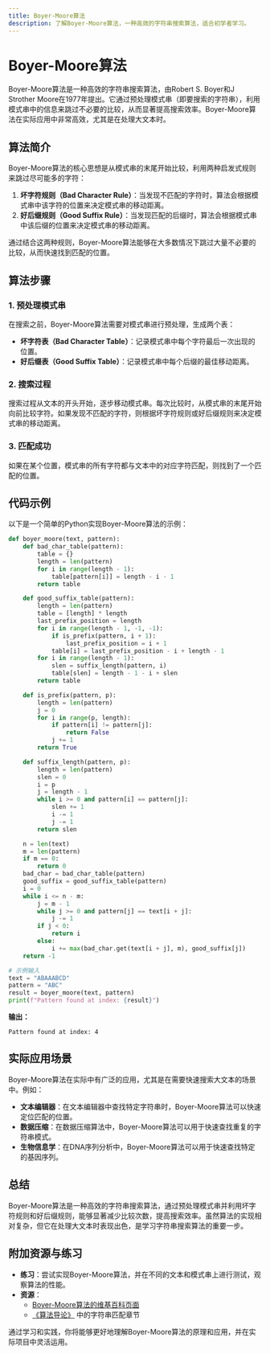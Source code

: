 ```yaml
---
title: Boyer-Moore算法
description: 了解Boyer-Moore算法，一种高效的字符串搜索算法，适合初学者学习。
---
```


# Boyer-Moore算法

Boyer-Moore算法是一种高效的字符串搜索算法，由Robert S. Boyer和J Strother Moore在1977年提出。它通过预处理模式串（即要搜索的字符串），利用模式串中的信息来跳过不必要的比较，从而显著提高搜索效率。Boyer-Moore算法在实际应用中非常高效，尤其是在处理大文本时。

## 算法简介

Boyer-Moore算法的核心思想是从模式串的末尾开始比较，利用两种启发式规则来跳过尽可能多的字符：

1. **坏字符规则（Bad Character Rule）**：当发现不匹配的字符时，算法会根据模式串中该字符的位置来决定模式串的移动距离。
2. **好后缀规则（Good Suffix Rule）**：当发现匹配的后缀时，算法会根据模式串中该后缀的位置来决定模式串的移动距离。

通过结合这两种规则，Boyer-Moore算法能够在大多数情况下跳过大量不必要的比较，从而快速找到匹配的位置。

## 算法步骤

### 1. 预处理模式串

在搜索之前，Boyer-Moore算法需要对模式串进行预处理，生成两个表：

- **坏字符表（Bad Character Table）**：记录模式串中每个字符最后一次出现的位置。
- **好后缀表（Good Suffix Table）**：记录模式串中每个后缀的最佳移动距离。

### 2. 搜索过程

搜索过程从文本的开头开始，逐步移动模式串。每次比较时，从模式串的末尾开始向前比较字符。如果发现不匹配的字符，则根据坏字符规则或好后缀规则来决定模式串的移动距离。

### 3. 匹配成功

如果在某个位置，模式串的所有字符都与文本中的对应字符匹配，则找到了一个匹配的位置。

## 代码示例

以下是一个简单的Python实现Boyer-Moore算法的示例：

```python
def boyer_moore(text, pattern):
    def bad_char_table(pattern):
        table = {}
        length = len(pattern)
        for i in range(length - 1):
            table[pattern[i]] = length - i - 1
        return table

    def good_suffix_table(pattern):
        length = len(pattern)
        table = [length] * length
        last_prefix_position = length
        for i in range(length - 1, -1, -1):
            if is_prefix(pattern, i + 1):
                last_prefix_position = i + 1
            table[i] = last_prefix_position - i + length - 1
        for i in range(length - 1):
            slen = suffix_length(pattern, i)
            table[slen] = length - 1 - i + slen
        return table

    def is_prefix(pattern, p):
        length = len(pattern)
        j = 0
        for i in range(p, length):
            if pattern[i] != pattern[j]:
                return False
            j += 1
        return True

    def suffix_length(pattern, p):
        length = len(pattern)
        slen = 0
        i = p
        j = length - 1
        while i >= 0 and pattern[i] == pattern[j]:
            slen += 1
            i -= 1
            j -= 1
        return slen

    n = len(text)
    m = len(pattern)
    if m == 0:
        return 0
    bad_char = bad_char_table(pattern)
    good_suffix = good_suffix_table(pattern)
    i = 0
    while i <= n - m:
        j = m - 1
        while j >= 0 and pattern[j] == text[i + j]:
            j -= 1
        if j < 0:
            return i
        else:
            i += max(bad_char.get(text[i + j], m), good_suffix[j])
    return -1

# 示例输入
text = "ABAAABCD"
pattern = "ABC"
result = boyer_moore(text, pattern)
print(f"Pattern found at index: {result}")
```

**输出：**
```
Pattern found at index: 4
```

## 实际应用场景

Boyer-Moore算法在实际中有广泛的应用，尤其是在需要快速搜索大文本的场景中。例如：

- **文本编辑器**：在文本编辑器中查找特定字符串时，Boyer-Moore算法可以快速定位匹配的位置。
- **数据压缩**：在数据压缩算法中，Boyer-Moore算法可以用于快速查找重复的字符串模式。
- **生物信息学**：在DNA序列分析中，Boyer-Moore算法可以用于快速查找特定的基因序列。

## 总结

Boyer-Moore算法是一种高效的字符串搜索算法，通过预处理模式串并利用坏字符规则和好后缀规则，能够显著减少比较次数，提高搜索效率。虽然算法的实现相对复杂，但它在处理大文本时表现出色，是学习字符串搜索算法的重要一步。

## 附加资源与练习

- **练习**：尝试实现Boyer-Moore算法，并在不同的文本和模式串上进行测试，观察算法的性能。
- **资源**：
  - [Boyer-Moore算法的维基百科页面](https://en.wikipedia.org/wiki/Boyer%E2%80%93Moore_string-search_algorithm)
  - [《算法导论》](https://mitpress.mit.edu/books/introduction-algorithms) 中的字符串匹配章节

通过学习和实践，你将能够更好地理解Boyer-Moore算法的原理和应用，并在实际项目中灵活运用。